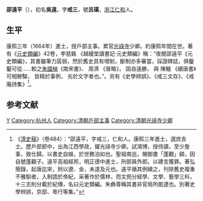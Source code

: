 '''邵遠平'''（{{bd|?||?||}}），初名'''吳遠'''，字'''戒三'''，號'''呂璜'''，[[浙江|浙江]][[仁和县|仁和]]人。

== 生平 ==
康熙三年（1664年）進士，授戶部主事。累官[[光祿寺|光祿寺]]少卿。約康熙年間在世。著有《[[元史類編|元史類編]]》42卷，李慈銘 《越縵堂讀書記‧元史類編》稱：“夜閱邵遠平《元史類編》，其書雖筆力孱弱，然於舊史具有增削，斷制亦多審當，採證碑誌，俱鑿鑿可從……較之[[朱國楨|朱國楨]]《南宋書》、 周濟 《晉略》， 固自遠勝， 與 陳鱣 《續唐書》可相驂驔， 皆精於事例， 劣於文字者也。”。另有《史學辨誤》、《戒三文存》、《戒庵詩集》<ref>《[[清史稿|清史稿]]》（卷484）：“邵遠平，字戒三，仁和人。康熙三年進士，選庶吉士。歷戶部郎中，出為江西學政，擢光祿寺少卿。試鴻博，授侍讀，至少詹事，致仕歸。以書史自娛，於世務泊如也。聖祖南巡，賜御書「蓬觀」額，因自號蓬觀子。遠平高祖經邦，明正德中進士，刑部員外郎。以建言獲罪。著弘簡錄，起唐迄宋，附以遼、金，未遑及元也。遠平循其例續之，刊除舊史複重不雅馴者，入制誥於帝紀，采著作於儒林，而文苑分經學、文學、藝學三科，十三志則分載於紀傳，名曰元史類編。朱彝尊稱其書非官局所能逮也。別著史學辨誤，京邸、粵行等集。”</ref>。

==参考文献==
{{reflist}}

{{康熙三年甲辰科殿試金榜}}
{{康熙十八年己未科博學宏詞}}

{{Authority control}}

{{DEFAULTSORT:Shao邵}}
[[Category:邵姓|Y]]
[[Category:杭州人|Category:杭州人]]
[[Category:清朝戶部主事|Category:清朝戶部主事]]
[[Category:清朝光祿寺少卿|Category:清朝光祿寺少卿]]


{{清朝人物小作品}}